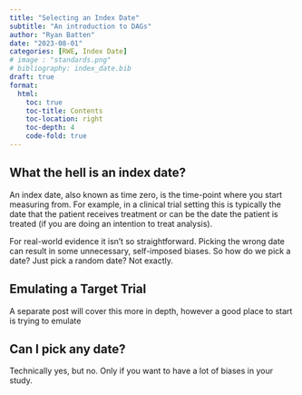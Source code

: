 ```yaml
---
title: "Selecting an Index Date"
subtitle: "An introduction to DAGs"
author: "Ryan Batten"
date: "2023-08-01"
categories: [RWE, Index Date]
# image : "standards.png"
# bibliography: index_date.bib
draft: true
format: 
  html:
    toc: true
    toc-title: Contents
    toc-location: right
    toc-depth: 4
    code-fold: true
---
```


## What the hell is an index date?

An index date, also known as time zero, is the time-point where you start measuring from. For example, in a clinical trial setting this is typically the date that the patient receives treatment or can be the date the patient is treated (if you are doing an intention to treat analysis).

For real-world evidence it isn't so straightforward. Picking the wrong date can result in some unnecessary, self-imposed biases. So how do we pick a date? Just pick a random date? Not exactly.

## Emulating a Target Trial

A separate post will cover this more in depth, however a good place to start is trying to emulate

## Can I pick any date?

Technically yes, but no. Only if you want to have a lot of biases in your study.
